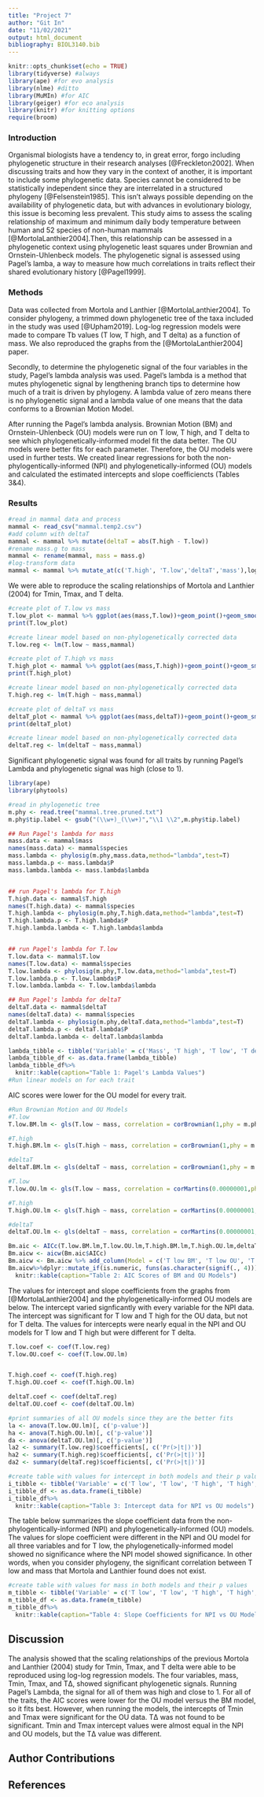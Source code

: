 ```yaml
---
title: "Project 7"
author: "Git In"
date: "11/02/2021"
output: html_document
bibliography: BIOL3140.bib
---
```


```r
knitr::opts_chunk$set(echo = TRUE)
library(tidyverse) #always
library(ape) #for evo analysis
library(nlme) #ditto
library(MuMIn) #for AIC
library(geiger) #for eco analysis
library(knitr) #for knitting options
require(broom)
```

### Introduction
Organismal biologists have a tendency to, in great error, forgo including phylogenetic structure in their research analyses [@Freckleton2002]. When discussing traits and how they vary in the context of another, it is important to include some phylogenetic data. Species cannot be considered to be statistically independent since they are interrelated in a structured phylogeny  [@Felsenstein1985]. This isn't always possible depending on the availability of phylogenetic data, but with advances in evolutionary biology, this issue is becoming less prevalent. This study aims to assess the scaling relationship of maximum and minimum daily body temperature between human and 52 species of non-human mammals [@MortolaLanthier2004].Then, this relationship can be assessed in a phylogenetic context using phylogenetic least squares under Brownian and Ornstein-Uhlenbeck models. The phylogenetic signal is assessed using Pagel's lamba, a way to measure how much correlations in traits reflect their shared evolutionary history [@Pagel1999]. 


### Methods

Data was collected from Mortola and Lanthier [@MortolaLanthier2004]. To consider phylogeny, a trimmed down phylogenetic tree of the taxa included in the study was used [@Upham2019]. Log-log regression models were made to compare Tb values (T low, T high, and T delta) as a function of mass. We also reproduced the graphs from the [@MortolaLanthier2004] paper.

Secondly, to determine the phylogenetic signal of the four variables in the study, Pagel's lambda analysis was used. Pagel's lambda is a method that mutes phylogenetic signal by lengthening branch tips to determine how much of a trait is driven by phylogeny. A lambda value of zero means there is no phylogenetic signal and a lambda value of one means that the data conforms to a Brownian Motion Model.

After running the Pagel's lambda analysis. Brownian Motion (BM) and Ornstein-Uhlenbeck (OU) models were run on T low, T high, and T delta to see which phylogenetically-informed model fit the data better. The OU models were better fits for each parameter. Therefore, the OU models were used in further tests. We created linear regressions for both the non-phylogentically-informed (NPI) and phylogenetically-informed (OU) models and calculated the estimated intercepts and slope coefficiencts (Tables 3&4).


### Results

```r

#read in mammal data and process
mammal <- read_csv("mammal.temp2.csv")
#add column with deltaT
mammal <- mammal %>% mutate(deltaT = abs(T.high - T.low))
#rename mass.g to mass 
mammal <- rename(mammal, mass = mass.g)
#log-transform data
mammal <- mammal %>% mutate_at(c('T.high', 'T.low','deltaT','mass'),log)
```
We were able to reproduce the scaling relationships of Mortola and Lanthier (2004) for Tmin, Tmax, and T delta. 

```r

#create plot of T.low vs mass
T.low_plot <- mammal %>% ggplot(aes(mass,T.low))+geom_point()+geom_smooth(method="lm")+ggtitle("T low vs mass")+theme(plot.title=element_text(hjust=0.5))
print(T.low_plot)

#create linear model based on non-phylogenetically corrected data
T.low.reg <- lm(T.low ~ mass,mammal)
```

```r

#create plot of T.high vs mass
T.high_plot <- mammal %>% ggplot(aes(mass,T.high))+geom_point()+geom_smooth(method="lm")+ggtitle("T high vs mass")+theme(plot.title=element_text(hjust=0.5))
print(T.high_plot)

#create linear model based on non-phylogenetically corrected data
T.high.reg <- lm(T.high ~ mass,mammal)
```


```r

#create plot of deltaT vs mass
deltaT_plot <- mammal %>% ggplot(aes(mass,deltaT))+geom_point()+geom_smooth(method="lm")+ggtitle("T delta vs mass")+theme(plot.title=element_text(hjust=0.5))
print(deltaT_plot)

#create linear model based on non-phylogenetically corrected data
deltaT.reg <- lm(deltaT ~ mass,mammal)
```




Significant phylogenetic signal was found for all traits by running Pagel's Lambda and phylogenetic signal was high (close to 1).


```r
library(ape)
library(phytools)

#read in phylogenetic tree
m.phy <- read.tree("mammal.tree.pruned.txt")
m.phy$tip.label <- gsub("(\\w+)_(\\w+)","\\1 \\2",m.phy$tip.label)

## Run Pagel's lambda for mass
mass.data <- mammal$mass
names(mass.data) <- mammal$species
mass.lambda <- phylosig(m.phy,mass.data,method="lambda",test=T)
mass.lambda.p <- mass.lambda$P
mass.lambda.lambda <- mass.lambda$lambda


## run Pagel's lambda for T.high
T.high.data <- mammal$T.high
names(T.high.data) <- mammal$species
T.high.lambda <- phylosig(m.phy,T.high.data,method="lambda",test=T)
T.high.lambda.p <- T.high.lambda$P
T.high.lambda.lambda <- T.high.lambda$lambda


## run Pagel's lambda for T.low
T.low.data <- mammal$T.low
names(T.low.data) <- mammal$species
T.low.lambda <- phylosig(m.phy,T.low.data,method="lambda",test=T)
T.low.lambda.p <- T.low.lambda$P
T.low.lambda.lambda <- T.low.lambda$lambda

## Run Pagel's lambda for deltaT
deltaT.data <- mammal$deltaT
names(deltaT.data) <- mammal$species
deltaT.lambda <- phylosig(m.phy,deltaT.data,method="lambda",test=T)
deltaT.lambda.p <- deltaT.lambda$P
deltaT.lambda.lambda <- deltaT.lambda$lambda

lambda_tibble <- tibble('Variable' = c('Mass', 'T high', 'T low', 'T delta'),'Lambda' = c(mass.lambda.lambda, T.high.lambda.lambda, T.low.lambda.lambda, deltaT.lambda.lambda), 'P-value' = c(mass.lambda.p, T.high.lambda.p, T.low.lambda.p, deltaT.lambda.p))
lambda_tibble_df <- as.data.frame(lambda_tibble)
lambda_tibble_df%>%
  knitr::kable(caption="Table 1: Pagel's Lambda Values")
#Run linear models on for each trait
```

AIC scores were lower for the OU model for every trait.

```r
#Run Brownian Motion and OU Models
#T.low
T.low.BM.lm <- gls(T.low ~ mass, correlation = corBrownian(1,phy = m.phy,form=~species),data = mammal, method = "ML")

#T.high
T.high.BM.lm <- gls(T.high ~ mass, correlation = corBrownian(1,phy = m.phy,form=~species),data = mammal, method = "ML")

#deltaT
deltaT.BM.lm <- gls(deltaT ~ mass, correlation = corBrownian(1,phy = m.phy,form=~species),data = mammal, method = "ML")

#T.low
T.low.OU.lm <- gls(T.low ~ mass, correlation = corMartins(0.00000001,phy = m.phy,form=~species),data = mammal, method = "ML")

#T.high
T.high.OU.lm <- gls(T.high ~ mass, correlation = corMartins(0.00000001,phy = m.phy,form=~species),data = mammal, method = "ML")

#deltaT
deltaT.OU.lm <- gls(deltaT ~ mass, correlation = corMartins(0.00000001,phy = m.phy,form=~species),data = mammal, method = "ML")

Bm.aic <- AICc(T.low.BM.lm,T.low.OU.lm,T.high.BM.lm,T.high.OU.lm,deltaT.BM.lm,deltaT.OU.lm)
Bm.aicw <- aicw(Bm.aic$AICc)
Bm.aicw <- Bm.aicw %>% add_column(Model = c('T low BM', 'T low OU', 'T high BM', 'T high OU', 'T delta BM', 'T delta OU'))
Bm.aicw%>%dplyr::mutate_if(is.numeric, funs(as.character(signif(., 4))))%>%
  knitr::kable(caption="Table 2: AIC Scores of BM and OU Models")


```

The values for intercept and slope coefficients from the graphs from [@MortolaLanthier2004] and the phylogenetically-informed OU models are below. The intercept varied signficantly with every variable for the NPI data. The intercept was significant for T low and T high for the OU data, but not for T delta. The values for intercepts were nearly equal in the NPI and OU models for T low and T high but were different for T delta.

```r
T.low.coef <- coef(T.low.reg)
T.low.OU.coef <- coef(T.low.OU.lm)


T.high.coef <- coef(T.high.reg)
T.high.OU.coef <- coef(T.high.OU.lm)

deltaT.coef <- coef(deltaT.reg)
deltaT.OU.coef <- coef(deltaT.OU.lm)

#print summaries of all OU models since they are the better fits
la <- anova(T.low.OU.lm)[, c('p-value')]
ha <- anova(T.high.OU.lm)[, c('p-value')]
da <- anova(deltaT.OU.lm)[, c('p-value')]
la2 <- summary(T.low.reg)$coefficients[, c('Pr(>|t|)')]
ha2 <- summary(T.high.reg)$coefficients[, c('Pr(>|t|)')]
da2 <- summary(deltaT.reg)$coefficients[, c('Pr(>|t|)')]

#create table with values for intercept in both models and their p values
i_tibble <- tibble('Variable' = c('T low', 'T low', 'T high', 'T high', 'T delta', 'T delta'), 'Model' = c('NPI', 'OU', 'NPI', 'OU', 'NPI', 'OU'), 'Intercept' = c(T.low.coef[1], T.low.OU.coef[1], T.high.coef[1], T.high.OU.coef[1], deltaT.coef[1], deltaT.OU.coef[1]), 'P-value' = c(la2[[1]],la[[1]],ha2[[1]],ha[[1]],da2[[1]],da[[1]]), 'Signficant'=c('Yes','Yes','Yes','Yes','Yes','No'))
i_tibble_df <- as.data.frame(i_tibble)
i_tibble_df%>%
  knitr::kable(caption="Table 3: Intercept data for NPI vs OU models")
```

The table below summarizes the slope coefficient data from the non-phylogentically-informed (NPI) and phylogenetically-informed (OU) models. The values for slope coefficient were different in the NPI and OU model for all three variables and for T low, the phylogenetically-informed model showed no significance where the NPI model showed significance. In other words, when you consider phylogeny, the significant correlation between T low and mass that Mortola and Lanthier found does not exist.

```r
#create table with values for mass in both models and their p values
m_tibble <- tibble('Variable' = c('T low', 'T low', 'T high', 'T high', 'T delta', 'T delta'), 'Model' = c('NPI', 'OU', 'NPI', 'OU', 'NPI', 'OU'), 'Slope' = c(T.low.coef[2], T.low.OU.coef[2], T.high.coef[2], T.high.OU.coef[2], deltaT.coef[2], deltaT.OU.coef[2]), 'P-value' = c(la2[[2]],la[[2]],ha2[[2]],ha[[2]],da2[[2]],da[[2]]), 'Signficant'=c('Yes','No','No','No','Yes','Yes'))
m_tibble_df <- as.data.frame(m_tibble)
m_tibble_df%>%
  knitr::kable(caption="Table 4: Slope Coefficients for NPI vs OU Models")

```


## Discussion
The analysis showed that the scaling relationships of the previous Mortola and Lanthier (2004) study for Tmin, Tmax, and T delta were able to be reproduced using log-log regression models. The four variables, mass, Tmin, Tmax, and TΔ, showed significant phylogenetic signals. Running Pagel's Lambda, the signal for all of them was high and close to 1. 
For all of the traits, the AIC scores were lower for the OU model versus the BM model, so it fits best. However, when running the models, the intercepts of Tmin and Tmax were significant for the OU data. TΔ was not found to be significant. Tmin and Tmax intercept values were almost equal in the NPI and OU models, but the TΔ value was different. 


## Author Contributions

## References